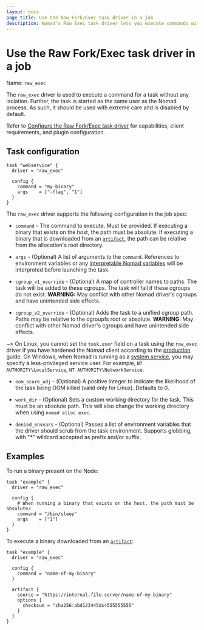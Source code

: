 ```yaml
---
layout: docs
page_title: Use the Raw Fork/Exec task driver in a job
description: Nomad's Raw Exec task driver lets you execute commands with no resource isolation. Learn how to use the Raw Fork/Exec task driver in your jobs.
---
```


# Use the Raw Fork/Exec task driver in a job

Name: `raw_exec`

The `raw_exec` driver is used to execute a command for a task without any
isolation. Further, the task is started as the same user as the Nomad process.
As such, it should be used with extreme care and is disabled by default.

Refer to [Configure the Raw Fork/Exec task
driver](/nomad/docs/job-declare/task-driver/raw_exec) for capabilities, client
requirements, and plugin configuration.

## Task configuration

```hcl
task "webservice" {
  driver = "raw_exec"

  config {
    command = "my-binary"
    args    = ["-flag", "1"]
  }
}
```

The `raw_exec` driver supports the following configuration in the job spec:

- `command` - The command to execute. Must be provided. If executing a binary
  that exists on the host, the path must be absolute. If executing a binary that
  is downloaded from an [`artifact`](/nomad/docs/job-specification/artifact), the
  path can be relative from the allocation's root directory.

- `args` - (Optional) A list of arguments to the `command`. References
  to environment variables or any [interpretable Nomad
  variables](/nomad/docs/reference/runtime-variable-interpolation) will be interpreted before
  launching the task.

- `cgroup_v1_override` - (Optional) A map of controller names to paths. The
  task will be added to these cgroups. The task will fail if these cgroups do
  not exist. **WARNING:** May conflict with other Nomad driver's cgroups and
  have unintended side effects.

- `cgroup_v2_override` - (Optional) Adds the task to a unified cgroup path.
  Paths may be relative to the cgroupfs root or absolute.  **WARNING:** May
  conflict with other Nomad driver's cgroups and have unintended side
  effects.

~> On Linux, you cannot set the `task.user` field on a task using the `raw_exec`
driver if you have hardened the Nomad client according to the
[production][hardening] guide. On Windows, when Nomad is running as a [system
service][service], you may specify a less-privileged service user. For example,
`NT AUTHORITY\LocalService`, `NT AUTHORITY\NetworkService`.

- `oom_score_adj` - (Optional) A positive integer to indicate the likelihood of
  the task being OOM killed (valid only for Linux). Defaults to 0.

- `work_dir` - (Optional) Sets a custom working directory for the task. This
  must be an absolute path. This will also change the working directory when
  using `nomad alloc exec`.

- `denied_envvars` - (Optional) Passes a list of environment variables that
  the driver should scrub from the task environment. Supports globbing, with "*"
  wildcard accepted as prefix and/or suffix.

## Examples

To run a binary present on the Node:

```
task "example" {
  driver = "raw_exec"

  config {
    # When running a binary that exists on the host, the path must be absolute/
    command = "/bin/sleep"
    args    = ["1"]
  }
}
```

To execute a binary downloaded from an [`artifact`](/nomad/docs/job-specification/artifact):

```
task "example" {
  driver = "raw_exec"

  config {
    command = "name-of-my-binary"
  }

  artifact {
    source = "https://internal.file.server/name-of-my-binary"
    options {
      checksum = "sha256:abd123445ds4555555555"
    }
  }
}
```

[hardening]: /nomad/docs/deploy/production/requirements#user-permissions
[service]: /nomad/docs/deploy/production/windows-service
[plugin-options]: #plugin-options
[plugin-block]: /nomad/docs/configuration/plugin

